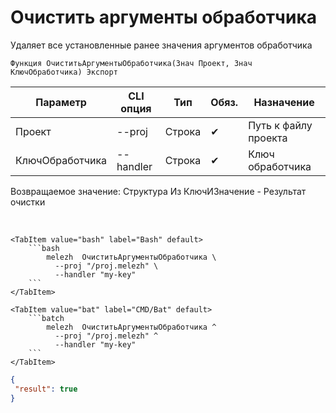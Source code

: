 ﻿---
sidebar_position: 3
description: Очистить аргументы обработчика и другие функции для работы с Melezh в Открытом пакете интеграций - бесплатной open-source библиотеке интеграций для 1С:Предприятие 8, OneScript и CLI
keywords: [1C, 1С, 1С:Предприятие, 1С:Предприятие 8.3, API, Интеграция, Сервисы, Обмен, OneScript, CLI]
---


# Очистить аргументы обработчика
 Удаляет все установленные ранее значения аргументов обработчика



`Функция ОчиститьАргументыОбработчика(Знач Проект, Знач КлючОбработчика) Экспорт`

  | Параметр | CLI опция | Тип | Обяз. | Назначение |
  |-|-|-|-|-|
  | Проект | --proj | Строка | &#x2714; | Путь к файлу проекта |
  | КлючОбработчика | --handler | Строка | &#x2714; | Ключ обработчика |

  
  Возвращаемое значение:   Структура Из КлючИЗначение - Результат очистки

<br/>



    

 <Tabs>
  
    <TabItem value="bash" label="Bash" default>
        ```bash
            melezh  ОчиститьАргументыОбработчика \
              --proj "/proj.melezh" \
              --handler "my-key"
        ```
    </TabItem>
  
    <TabItem value="bat" label="CMD/Bat" default>
        ```batch
            melezh  ОчиститьАргументыОбработчика ^
              --proj "/proj.melezh" ^
              --handler "my-key"
        ```
    </TabItem>
</Tabs>

```json title="Результат"
{
 "result": true
}
```
